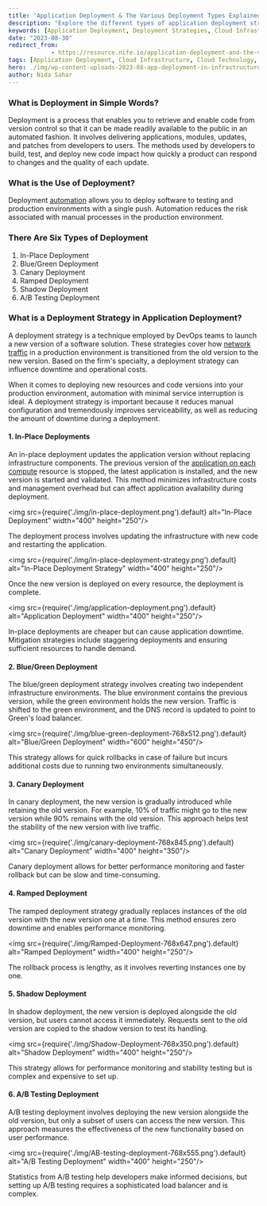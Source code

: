 ```yaml
---
title: 'Application Deployment & The Various Deployment Types Explained'
description: "Explore the different types of application deployment strategies, including In-Place, Blue/Green, Canary, Ramped, Shadow, and A/B Testing Deployments. Understand how these strategies impact application delivery, minimize downtime, and optimize performance for both development and production environments. Learn about the benefits and drawbacks of each approach to make informed decisions for your deployment needs."
keywords: [Application Deployment, Deployment Strategies, Cloud Infrastructure, Blue/Green Deployment, Canary Deployment, Ramped Deployment, Shadow Deployment, A/B Testing Deployment, Cloud Technology, Hybrid Cloud Solutions]
date: "2023-08-30"
redirect_from: 
            - https://resource.nife.io/application-deployment-and-the-various-deployment-types-explained/
tags: [Application Deployment, Cloud Infrastructure, Cloud Technology, Deployment, Hybrid Cloud Solutions, Types of Deployment]
hero: ./img/wp-content-uploads-2023-08-app-deployment-in-infrastructure-resource-300x186.png
author: Nida Sahar
---
```


### What is Deployment in Simple Words?

Deployment is a process that enables you to retrieve and enable code from version control so that it can be made readily available to the public in an automated fashion. It involves delivering applications, modules, updates, and patches from developers to users. The methods used by developers to build, test, and deploy new code impact how quickly a product can respond to changes and the quality of each update.



### What is the Use of Deployment?

Deployment [automation](/blog/best-practices-for-testing-and-security-in-devops-including-automated-security/) allows you to deploy software to testing and production environments with a single push. Automation reduces the risk associated with manual processes in the production environment.

### There Are Six Types of Deployment

1. In-Place Deployment
2. Blue/Green Deployment
3. Canary Deployment
4. Ramped Deployment
5. Shadow Deployment
6. A/B Testing Deployment

### What is a Deployment Strategy in Application Deployment?

A deployment strategy is a technique employed by DevOps teams to launch a new version of a software solution. These strategies cover how [network traffic](https://en.wikipedia.org/wiki/Network_traffic#:~:text=From%20Wikipedia%2C%20the%20free%20encyclopedia%20Network%20traffic%20or,packets%2C%20which%20provide%20the%20load%20in%20the%20network.) in a production environment is transitioned from the old version to the new version. Based on the firm's specialty, a deployment strategy can influence downtime and operational costs.

When it comes to deploying new resources and code versions into your production environment, automation with minimal service interruption is ideal. A deployment strategy is important because it reduces manual configuration and tremendously improves serviceability, as well as reducing the amount of downtime during a deployment.



#### **1. In-Place Deployments**

An in-place deployment updates the application version without replacing infrastructure components. The previous version of the [application on each compute](/blog/develop-digital-first-culture-edge-computing-applications/) resource is stopped, the latest application is installed, and the new version is started and validated. This method minimizes infrastructure costs and management overhead but can affect application availability during deployment.

<img src={require('./img/in-place-deployment.png').default} alt="In-Place Deployment" width="400" height="250"/>
<br/>


 

The deployment process involves updating the infrastructure with new code and restarting the application.

<img src={require('./img/in-place-deployment-strategy.png').default} alt="In-Place Deployment Strategy" width="400" height="250"/>
<br/>


 

Once the new version is deployed on every resource, the deployment is complete.

<img src={require('./img/application-deployment.png').default} alt="Application Deployment" width="400" height="250"/>
<br/>


 

In-place deployments are cheaper but can cause application downtime. Mitigation strategies include staggering deployments and ensuring sufficient resources to handle demand.

#### **2. Blue/Green Deployment**

The blue/green deployment strategy involves creating two independent infrastructure environments. The blue environment contains the previous version, while the green environment holds the new version. Traffic is shifted to the green environment, and the DNS record is updated to point to Green's load balancer.

<img src={require('./img/blue-green-deployment-768x512.png').default} alt="Blue/Green Deployment" width="600" height="450"/>
<br/>


 

This strategy allows for quick rollbacks in case of failure but incurs additional costs due to running two environments simultaneously.

#### **3. Canary Deployment**

In canary deployment, the new version is gradually introduced while retaining the old version. For example, 10% of traffic might go to the new version while 90% remains with the old version. This approach helps test the stability of the new version with live traffic.

<img src={require('./img/canary-deployment-768x845.png').default} alt="Canary Deployment" width="400" height="350"/>
<br/>


 

Canary deployment allows for better performance monitoring and faster rollback but can be slow and time-consuming.

#### **4. Ramped Deployment**

The ramped deployment strategy gradually replaces instances of the old version with the new version one at a time. This method ensures zero downtime and enables performance monitoring.

<img src={require('./img/Ramped-Deployment-768x647.png').default} alt="Ramped Deployment" width="400" height="250"/>
<br/>


 

The rollback process is lengthy, as it involves reverting instances one by one.

#### **5. Shadow Deployment**

In shadow deployment, the new version is deployed alongside the old version, but users cannot access it immediately. Requests sent to the old version are copied to the shadow version to test its handling.

<img src={require('./img/Shadow-Deployment-768x350.png').default} alt="Shadow Deployment" width="400" height="250"/>
<br/>


 

This strategy allows for performance monitoring and stability testing but is complex and expensive to set up.

#### **6. A/B Testing Deployment**

A/B testing deployment involves deploying the new version alongside the old version, but only a subset of users can access the new version. This approach measures the effectiveness of the new functionality based on user performance.

<img src={require('./img/AB-testing-deployment-768x555.png').default} alt="A/B Testing Deployment" width="400" height="250"/>
<br/>


 

Statistics from A/B testing help developers make informed decisions, but setting up A/B testing requires a sophisticated load balancer and is complex.

